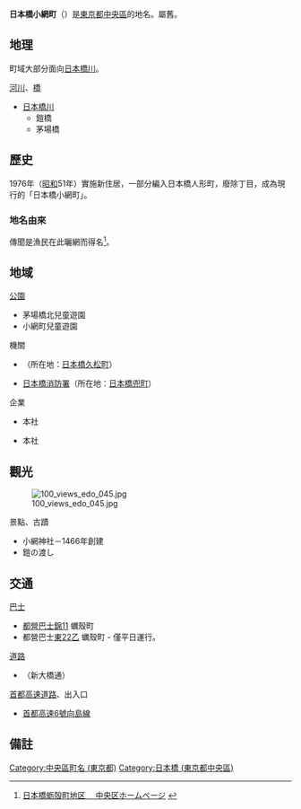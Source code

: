 {{Pathnav|日本|東京都|[[中央區_(東京都)|中央區]]|frame=1}}
{{Infobox Settlement
|official_name = 日本橋小網町
|native_name =
|settlement_type = [[町|町]]
|image_skyline = Pentel (head office).jpg
|imagesize = 200px
|image_caption = [[飛龍文具|飛龍文具]]本社
|image_flag =
|image_seal =
| image_map =
| map_caption =
| pushpin_map =
|subdivision_type = [[國家|國家]]
|subdivision_name = [[File:Flag_of_Japan.svg|border]] [[日本|日本]]
|subdivision_type1 = [[都道府縣|都道府縣]]
|subdivision_name1 = [[File:Flag_of_Tokyo_Prefecture.svg|25px]] [[東京都|東京都]]
|subdivision_type2 = [[東京都區部|特別區]]
|subdivision_name2 = [[File:Flag_of_Chuo,_Tokyo.svg|25px]] [[中央區_(東京都)|中央區]]
|established_title =
|established_date =
|government_type =
|leader_title =
|leader_name =
|area_magnitude =
|area_total_sq_mi =
|area_total_km2 =
|area_land_sq_mi =
|area_land_km2 =
|area_urban_sq_mi =
|area_urban_km2 =
|area_metro_km2 =
|area_metro_sq_mi =
|population_as_of= 2013年（平成25年）8月1日
|population_footnotes = <ref>[http://www.city.chuo.lg.jp/syokai/tokeiderta/zinko/tyotyomebetuzinko/25tyoutyoubetuzinnkou/index.html 町丁目別世帯数男女別人口　中央区ホームページ  平成25年8月1日現在] {{webarchive|url=https://web.archive.org/web/20130312145007/http://www.city.chuo.lg.jp/syokai/tokeiderta/zinko/tyotyomebetuzinko/25tyoutyoubetuzinnkou/index.html |date=2013-03-12 }}</ref>
|population_total = 816
|population_urban =
|population_metro =
|population_density_sq_mi =
|population_density_km2 =
| timezone = [[日本標準時間|JST]]
| utc_offset = +9
|timezone_DST =
|utc_offset_DST =
|latd=|latm=|lats=|latNS=
|longd=|longm=|longs=|longEW=
|elevation_footnotes=
|elevation_m =
|elevation_ft =
|postal_code_type = [[郵遞區號|郵遞區號]]
|postal_code = 103-0016
|area_code =
|website =
|footnotes =
}}
'''日本橋小網町'''（{{jpn|j=日本橋小網町|hg=にほんばしこあみちょう|rm=Nihonbashi-koamichō|f=y}}）是[[東京都|東京都]][[中央區_(東京都)|中央區]]的地名。屬舊{{link-ja|日本橋區|日本橋區区}}。

== 地理 ==
町域大部分面向[[日本橋川|日本橋川]]。
; [[河川|河川]]、[[橋|橋]]
* [[日本橋川|日本橋川]]
** 鎧橋
** 茅場橋

== 歷史 ==
1976年（[[昭和|昭和]]51年）實施新住居，一部分編入日本橋人形町，廢除丁目，成為現行的「日本橋小網町」。
=== 地名由來 ===
傳聞是漁民在此曬網而得名<ref>[http://www.city.chuo.lg.jp/syokai/tyomeiyurai/kakigaracho/index.html 日本橋蛎殻町地区 　中央区ホームページ] {{webarchive|url=https://web.archive.org/web/20130312122434/http://www.city.chuo.lg.jp/syokai/tyomeiyurai/kakigaracho/index.html |date=2013-03-12 }}</ref>。

== 地域 ==
; [[公園|公園]]
* 茅場橋北兒童遊園
* 小網町兒童遊園
; 機關
* {{link-ja|久松警察署|久松警察署}}（所在地：[[日本橋久松町|日本橋久松町]]）
* [[東京消防廳第一消防方面本部#日本橋消防署|日本橋消防署]]（所在地：[[日本橋兜町|日本橋兜町]]）
; 企業
* {{link-ja|第一三共保健|第一三共ヘルスケア}}本社
* {{link-ja|日刊工業新聞|日刊工業新聞|日刊工業新聞社}}本社

== 觀光 ==
[[File:100_views_edo_045.jpg|thumb]]
; 景點、古蹟
* 小網神社－1466年創建
* 鎧の渡し

== 交通 ==
; [[巴士|巴士]]
* [[都營巴士|都營巴士]][[都營巴士臨海支所#錦11系統|錦11]] 蠣殼町
* 都營巴士[[都營巴士江東營業所#東22系統|東22乙]] 蠣殼町 - 僅平日運行。
; [[道路|道路]]
* {{link-ja|東京都道、千葉縣道50號東京市川線|東京都道・千葉県道50号東京市川線}}（新大橋通）
; [[首都高速道路|首都高速道路]]、出入口
* [[首都高速6號向島線|首都高速6號向島線]]

== 備註 ==
{{Commonscat|Nihonbashi-Koamichō}}
{{reflist}}

{{中央區 (東京都)的町名}}

{{DEFAULTSORT:Nihonbashi-Koamicho}}
[[Category:中央區町名_(東京都)|Category:中央區町名 (東京都)]]
[[Category:日本橋_(東京都中央區)|Category:日本橋 (東京都中央區)]]